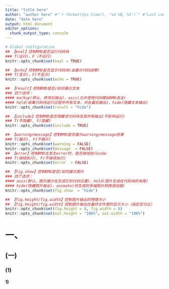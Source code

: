 ```yaml
---
title: "title here"
author: "author here" #"`r format(Sys.time(), '%d %B, %Y')`" #"Last compiled on `r format(Sys.time(), '%d %B, %Y')`"
date: "date here"
output: html_document
editor_options: 
  chunk_output_type: console
---
```


```r
# Global configuration
## 【eval】控制RMD是否运行代码块
### T(运行)，F（不运行）
knitr::opts_chunk$set(eval = TRUE)

## 【echo】控制RMD是否显示代码块(会展示代码结果)
### T(显示)，F(不显示)
knitr::opts_chunk$set(echo = TRUE)

## 【result】控制RMD是否/如何展示文本
### 四个选项：
#### markup(默认，修饰后输出)、asis(允许使用代码模拟RMD语法)
#### hold(收集代码块运行过程中所有文本，并在最后输出)、hide(隐藏文本输出)
knitr::opts_chunk$set(result = "hide")

## 【include】控制RMD是否隐藏该代码块及其所有输出(不影响运行)
### T(不隐藏), F(隐藏)
knitr::opts_chunk$set(include = TRUE)

## 【warning/message】控制RMD是否展示warning/message结果
### T(展示), F(不展示)
knitr::opts_chunk$set(warning = FALSE)
knitr::opts_chunk$set(message  = FALSE) 
## 【error】控制RMD在发生error时，是否继续执行code
### T(继续执行), F(不继续执行)
knitr::opts_chunk$set(error  = FALSE) 

## 【fig.show】控制RMD是否/如何展示图片
### 四个选项：
#### asis(默认，图片展示在生成它的代码位置)、hold(图片生成在代码块的末尾)
#### hide(隐藏图片输出)、animate(将生成的多幅图片转换成动画)
knitr::opts_chunk$set(fig.show  = "hide") 

## 【fig.height/fig.width】控制图片输出的物理大小
## 【fig.height/fig.width】控制图片输出在最终文件里的显示大小（指定百分比）
knitr::opts_chunk$set(fig.height = 8, fig.width = 8)
knitr::opts_chunk$set(out.height = "100%", out.width = "100%")
```

# 一、

## (一)

### (1)

#### 1)
